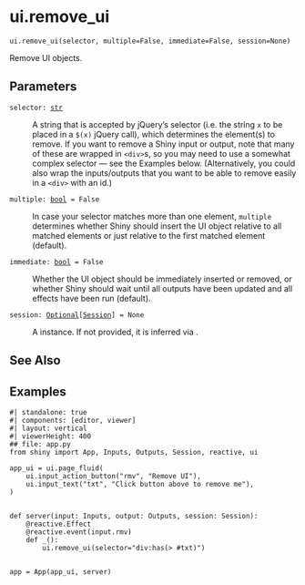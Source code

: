 # ui.remove_ui { #shiny.ui.remove_ui }

`ui.remove_ui(selector, multiple=False, immediate=False, session=None)`

Remove UI objects.

## Parameters

<code><span class="parameter-name">selector</span><span class="parameter-annotation-sep">:</span> <span class="parameter-annotation">[str](`str`)</span></code>

:   A string that is accepted by jQuery's selector (i.e. the string ``x`` to be
    placed in a ``$(x)`` jQuery call), which determines the element(s) to remove. If
    you want to remove a Shiny input or output, note that many of these are wrapped
    in ``<div>``s, so you may need to use a somewhat complex selector — see the
    Examples below. (Alternatively, you could also wrap the inputs/outputs that you
    want to be able to remove easily in a ``<div>`` with an id.)

<code><span class="parameter-name">multiple</span><span class="parameter-annotation-sep">:</span> <span class="parameter-annotation">[bool](`bool`)</span> <span class="parameter-default-sep">=</span> <span class="parameter-default">False</span></code>

:   In case your selector matches more than one element, ``multiple`` determines
    whether Shiny should insert the UI object relative to all matched elements
    or just relative to the first matched element (default).

<code><span class="parameter-name">immediate</span><span class="parameter-annotation-sep">:</span> <span class="parameter-annotation">[bool](`bool`)</span> <span class="parameter-default-sep">=</span> <span class="parameter-default">False</span></code>

:   Whether the UI object should be immediately inserted or removed, or whether
    Shiny should wait until all outputs have been updated and all effects have been
    run (default).

<code><span class="parameter-name">session</span><span class="parameter-annotation-sep">:</span> <span class="parameter-annotation">[Optional](`typing.Optional`)\[[Session](`shiny.session.Session`)\]</span> <span class="parameter-default-sep">=</span> <span class="parameter-default">None</span></code>

:   A [](:class:`~shiny.Session`) instance. If not provided, it is inferred via
    [](:func:`~shiny.session.get_current_session`).

## See Also

[](:func:`~shiny.ui.insert_ui`)
[](:func:`~shiny.render.ui`)

## Examples


```shinylive-python
#| standalone: true
#| components: [editor, viewer]
#| layout: vertical
#| viewerHeight: 400
## file: app.py
from shiny import App, Inputs, Outputs, Session, reactive, ui

app_ui = ui.page_fluid(
    ui.input_action_button("rmv", "Remove UI"),
    ui.input_text("txt", "Click button above to remove me"),
)


def server(input: Inputs, output: Outputs, session: Session):
    @reactive.Effect
    @reactive.event(input.rmv)
    def _():
        ui.remove_ui(selector="div:has(> #txt)")


app = App(app_ui, server)

```

